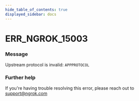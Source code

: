 ```yaml
---
hide_table_of_contents: true
displayed_sidebar: docs
---
```



# ERR_NGROK_15003

### Message

Upstream protocol is invalid: `APPPROTOCOL`

<ErrorDetails error="err_ngrok_15003" />

### Further help

If you're having trouble resolving this error, please reach out to [support@ngrok.com](mailto:support@ngrok.com?subject=Help%20with%20ERR_NGROK_15003)
